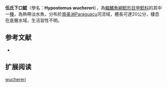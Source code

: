 {{Speciesbox
| name = 伍氏下口鯰
| image = 
| image_width = 250px
| image_caption = 
| status = NE
| status_system = IUCN3.1
| genus = Hypostomus
| species = wuchereri
| authority = [[Günther|Günther]], 1864
| synonyms = *''Plecostomus wuchereri'',Günther, 1864
}}

'''伍氏下口鯰'''（學名：'''Hypostomus wuchereri'''），為[[輻鰭魚綱|輻鰭魚綱]][[鯰形目|鯰形目]][[甲鯰科|甲鯰科]]的其中一[[種|種]]，為熱帶淡水魚，分布於[[南美洲|南美洲]]Paraguaçu河流域，體長可達20公分，棲息在底層水域，生活習性不明。

==参考文献==
*{{FishBase_species|genus=Hypostomus|species=wuchereri|year=2015|month=1}}

== 扩展阅读 ==
{{refbegin}}
{{wikispecies-inline|Hypostomus wuchereri|伍氏下口鯰}}
{{refend}}
{{Taxonbar|from=Q2892730}}

[[Category:下口鯰屬|wuchereri]]